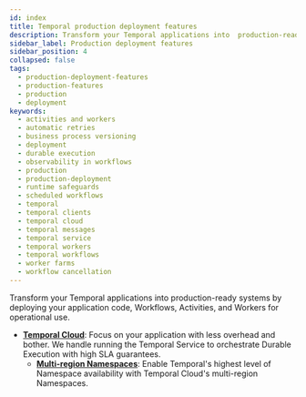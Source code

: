 ```yaml
---
id: index
title: Temporal production deployment features
description: Transform your Temporal applications into  production-ready systems by deploying your application code, Workflows, Activities, and Workers for operational use.
sidebar_label: Production deployment features
sidebar_position: 4
collapsed: false
tags:
  - production-deployment-features
  - production-features
  - production
  - deployment
keywords:
  - activities and workers
  - automatic retries
  - business process versioning
  - deployment
  - durable execution
  - observability in workflows
  - production
  - production-deployment
  - runtime safeguards
  - scheduled workflows
  - temporal
  - temporal clients
  - temporal cloud
  - temporal messages
  - temporal service
  - temporal workers
  - temporal workflows
  - worker farms
  - workflow cancellation
---
```


Transform your Temporal applications into  production-ready systems by deploying your application code, Workflows, Activities, and Workers for operational use.

- **[Temporal Cloud](/evaluate/production-deployment-features/cloud)**: 
  Focus on your application with less overhead and bother.
  We handle running the Temporal Service to orchestrate Durable Execution with high SLA guarantees.
  - **[Multi-region Namespaces](/evaluate/production-deployment-features/cloud/multi-region)**:
  Enable Temporal's highest level of Namespace availability with Temporal Cloud's multi-region Namespaces.
